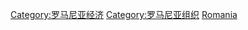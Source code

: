 {{Commonscat|Companies of Romania}}

[[Category:罗马尼亚经济|Category:罗马尼亚经济]]
[[Category:罗马尼亚组织|Category:罗马尼亚组织]]
[[Category:欧洲各国公司|Romania]]